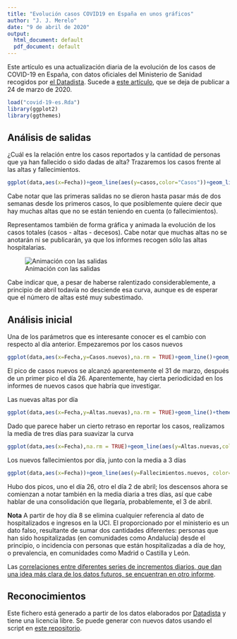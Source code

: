 ```yaml
---
title: "Evolución casos COVID19 en España en unos gráficos"
author: "J. J. Merelo"
date: "9 de abril de 2020"
output:
  html_document: default
  pdf_document: default
---
```


Este artículo es una actualización diaria de la evolución de los casos de COVID-19 en España, con datos oficiales del Ministerio de Sanidad recogidos por [el Datadista](https://github.com/datadista/datasets). Sucede a [este artículo](https://rpubs.com/jjmerelo/585182), que se deja de publicar a 24 de marzo de 2020.


```r
load("covid-19-es.Rda")
library(ggplot2)
library(ggthemes)
```

## Análisis de salidas

¿Cuál es la relación entre los casos reportados y la cantidad de personas que ya han fallecido o sido dadas de alta? Trazaremos los casos frente al las altas y fallecimientos.

```r
ggplot(data,aes(x=Fecha))+geom_line(aes(y=casos,color="Casos"))+geom_line(aes(y=salidas,color="Salidas"))+theme_tufte()

```

Cabe notar que las primeras salidas no se dieron hasta pasar más de dos semanas desde los primeros casos, lo que posiblemente quiere decir que hay muchas altas que no se están teniendo en cuenta (o fallecimientos).

Representamos también de forma gráfica y animada la evolución de los casos totales (casos - altas - decesos). Cabe notar que muchas altas no se anotarán ni se publicarán, ya que los informes recogen sólo las altas hospitalarias.

![Animación con las salidas](gifs/totales-point.gif)

Cabe indicar que, a pesar de haberse ralentizado considerablemente, a principio de abril todavía no desciende esa curva, aunque es de esperar que el número de altas esté muy subestimado.

## Análisis inicial

Una de los parámetros que es interesante conocer es el cambio con respecto al día anterior. Empezaremos por los casos nuevos

```r
ggplot(data,aes(x=Fecha,y=Casos.nuevos),na.rm = TRUE)+geom_line()+geom_point()+theme_tufte()
```

El pico de casos nuevos se alcanzó aparentemente el 31 de marzo, después de un primer pico el día 26. Aparentemente, hay cierta periodicidad en los informes de nuevos casos que habría que investigar.

Las nuevas altas por día

```r
ggplot(data,aes(x=Fecha,y=Altas.nuevas),na.rm = TRUE)+geom_line()+theme_tufte()
```

Dado que parece haber un cierto retraso en reportar los casos, realizamos la media de tres días para suavizar la curva

```r
ggplot(data,aes(x=Fecha),na.rm = TRUE)+geom_line(aes(y=Altas.nuevas,color="Dato"))+geom_line(aes(y=Altas.Avg.3,color='Media a 3'))+theme_tufte()
```

Los nuevos fallecimientos por día, junto con la media a 3 días

```r
ggplot(data,aes(x=Fecha))+geom_line(aes(y=Fallecimientos.nuevos, color='Dato'))+geom_line(aes(y=Decesos.Avg.3, color='Media a 3'))+theme_tufte()
```

Hubo dos picos, uno el día 26, otro el día 2 de abril; los descensos ahora se comienzan a notar también en la media diaria a tres días, así que cabe hablar de una consolidación que llegaría, probablemente, el 3 de abril.

**Nota** A partir de hoy día 8 se elimina cualquier referencia al dato de hospitalizados e ingresos en la UCI. El proporcionado por el ministerio es un dato falso, resultante de sumar dos cantidades diferentes: personas que han sido hospitalizadas (en comunidades como Andalucía) desde el principio, o incidencia con personas que están hospitalizadas a día de hoy, o prevalencia, en comunidades como Madrid o Castilla y León.

Las [correlaciones entre diferentes series de incrementos diarios, que dan una idea más clara de los datos futuros, se encuentran en otro informe](https://rpubs.com/jjmerelo/correlaciones-diarias-es-covid-19).

## Reconocimientos

Este fichero está generado a partir de los datos elaborados por [Datadista](https://github.com/datadista/datasets) y tiene una licencia libre. Se puede generar con nuevos datos usando el script en [este repositorio](https://github.com/JJ/covid-reports).
